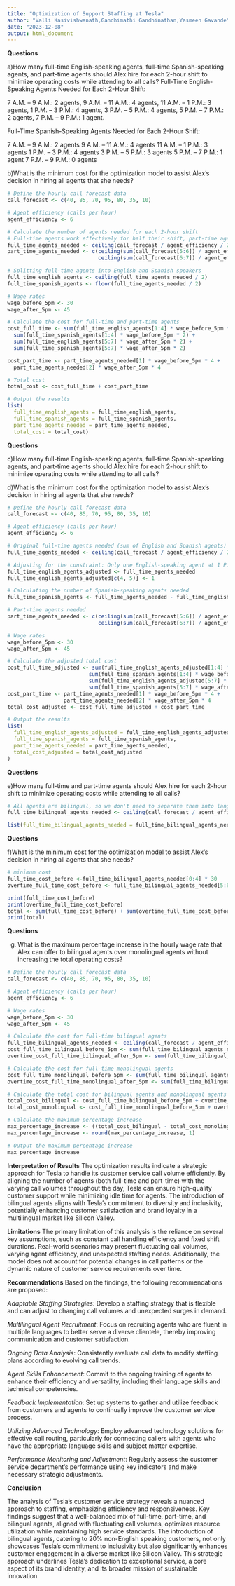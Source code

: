 ```yaml
---
title: "Optimization of Support Staffing at Tesla"
author: "Valli Kasivishwanath,Gandhimathi Gandhinathan,Yasmeen Gavande"
date: "2023-12-08"
output: html_document
---
```


**Questions**

a)How many full-time English-speaking agents, full-time Spanish-speaking agents, and
part-time agents should Alex hire for each 2-hour shift to minimize operating costs
while attending to all calls? 
Full-Time English-Speaking Agents Needed for Each 2-Hour Shift:

7 A.M. – 9 A.M.: 2 agents, 
 9 A.M. – 11 A.M.: 4 agents, 
 11 A.M. – 1 P.M.: 3 agents, 
 1 P.M. – 3 P.M.: 4 agents, 
 3 P.M. – 5 P.M.: 4 agents,
 5 P.M. – 7 P.M.: 2 agents,
 7 P.M. – 9 P.M.: 1 agent.

Full-Time Spanish-Speaking Agents Needed for Each 2-Hour Shift:

7 A.M. – 9 A.M.: 2 agents
 9 A.M. – 11 A.M.: 4 agents
 11 A.M. – 1 P.M.: 3 agents
 1 P.M. – 3 P.M.: 4 agents
 3 P.M. – 5 P.M.: 3 agents
 5 P.M. – 7 P.M.: 1 agent
 7 P.M. – 9 P.M.: 0 agents

b)What is the minimum cost for the optimization model to assist Alex’s decision in
hiring all agents that she needs? 

```r
# Define the hourly call forecast data
call_forecast <- c(40, 85, 70, 95, 80, 35, 10)

# Agent efficiency (calls per hour)
agent_efficiency <- 6

# Calculate the number of agents needed for each 2-hour shift
# Full-time agents work effectively for half their shift, part-time agents for their entire shift
full_time_agents_needed <- ceiling(call_forecast / agent_efficiency / 2)
part_time_agents_needed <- c(ceiling(sum(call_forecast[5:6]) / agent_efficiency),
                             ceiling(sum(call_forecast[6:7]) / agent_efficiency))

# Splitting full-time agents into English and Spanish speakers
full_time_english_agents <- ceiling(full_time_agents_needed / 2)
full_time_spanish_agents <- floor(full_time_agents_needed / 2)

# Wage rates
wage_before_5pm <- 30
wage_after_5pm <- 45

# Calculate the cost for full-time and part-time agents
cost_full_time <- sum(full_time_english_agents[1:4] * wage_before_5pm * 2) +
  sum(full_time_spanish_agents[1:4] * wage_before_5pm * 2) +
  sum(full_time_english_agents[5:7] * wage_after_5pm * 2) +
  sum(full_time_spanish_agents[5:7] * wage_after_5pm * 2)

cost_part_time <- part_time_agents_needed[1] * wage_before_5pm * 4 +
  part_time_agents_needed[2] * wage_after_5pm * 4

# Total cost
total_cost <- cost_full_time + cost_part_time

# Output the results
list(
  full_time_english_agents = full_time_english_agents,
  full_time_spanish_agents = full_time_spanish_agents,
  part_time_agents_needed = part_time_agents_needed,
  total_cost = total_cost)

```
**Questions**

c)How many full-time English-speaking agents, full-time Spanish-speaking agents, and
part-time agents should Alex hire for each 2-hour shift to minimize operating costs
while attending to all calls? 

d)What is the minimum cost for the optimization model to assist Alex’s decision in
hiring all agents that she needs? 

```r
# Define the hourly call forecast data
call_forecast <- c(40, 85, 70, 95, 80, 35, 10)

# Agent efficiency (calls per hour)
agent_efficiency <- 6

# Original full-time agents needed (sum of English and Spanish agents)
full_time_agents_needed <- ceiling(call_forecast / agent_efficiency / 2)

# Adjusting for the constraint: Only one English-speaking agent at 1 P.M. and 3 P.M.
full_time_english_agents_adjusted <- full_time_agents_needed
full_time_english_agents_adjusted[c(4, 5)] <- 1

# Calculating the number of Spanish-speaking agents needed
full_time_spanish_agents <- full_time_agents_needed - full_time_english_agents_adjusted

# Part-time agents needed
part_time_agents_needed <- c(ceiling(sum(call_forecast[5:6]) / agent_efficiency),
                             ceiling(sum(call_forecast[6:7]) / agent_efficiency))

# Wage rates
wage_before_5pm <- 30
wage_after_5pm <- 45

# Calculate the adjusted total cost
cost_full_time_adjusted <- sum(full_time_english_agents_adjusted[1:4] * wage_before_5pm * 2) +
                          sum(full_time_spanish_agents[1:4] * wage_before_5pm * 2) +
                          sum(full_time_english_agents_adjusted[5:7] * wage_after_5pm * 2) +
                          sum(full_time_spanish_agents[5:7] * wage_after_5pm * 2)
cost_part_time <- part_time_agents_needed[1] * wage_before_5pm * 4 +
                  part_time_agents_needed[2] * wage_after_5pm * 4
total_cost_adjusted <- cost_full_time_adjusted + cost_part_time

# Output the results
list(
  full_time_english_agents_adjusted = full_time_english_agents_adjusted,
  full_time_spanish_agents = full_time_spanish_agents,
  part_time_agents_needed = part_time_agents_needed,
  total_cost_adjusted = total_cost_adjusted
)
```
**Questions**

e)How many full-time and part-time agents should Alex hire for each 2-hour shift to
minimize operating costs while attending to all calls? 

```r
# All agents are bilingual, so we don't need to separate them into languages
full_time_bilingual_agents_needed <- ceiling(call_forecast / agent_efficiency / 2)

list(full_time_bilingual_agents_needed = full_time_bilingual_agents_needed)

```
**Questions**

f)What is the minimum cost for the optimization model to assist Alex’s decision in hiring all agents that she needs? 

```r
# minimum cost 
full_time_cost_before <-full_time_bilingual_agents_needed[0:4] * 30 
overtime_full_time_cost_before <- full_time_bilingual_agents_needed[5:6] * 45 

print(full_time_cost_before)
print(overtime_full_time_cost_before)
total <- sum(full_time_cost_before) + sum(overtime_full_time_cost_before)
print(total)
```
**Questions**

g) What is the maximum percentage increase in the hourly wage rate that Alex can offer to bilingual agents over monolingual agents without increasing the total operating costs?


```r
# Define the hourly call forecast data
call_forecast <- c(40, 85, 70, 95, 80, 35, 10)

# Agent efficiency (calls per hour)
agent_efficiency <- 6

# Wage rates
wage_before_5pm <- 30
wage_after_5pm <- 45

# Calculate the cost for full-time bilingual agents
full_time_bilingual_agents_needed <- ceiling(call_forecast / agent_efficiency / 2)
cost_full_time_bilingual_before_5pm <- sum(full_time_bilingual_agents_needed[1:4] * wage_before_5pm * 2)
overtime_cost_full_time_bilingual_after_5pm <- sum(full_time_bilingual_agents_needed[5:7] * wage_after_5pm * 2)

# Calculate the cost for full-time monolingual agents
cost_full_time_monolingual_before_5pm <- sum(full_time_bilingual_agents_needed[1:4] * wage_before_5pm * 2)
overtime_cost_full_time_monolingual_after_5pm <- sum(full_time_bilingual_agents_needed[5:7] * wage_before_5pm * 2)

# Calculate the total cost for bilingual agents and monolingual agents
total_cost_bilingual <- cost_full_time_bilingual_before_5pm + overtime_cost_full_time_bilingual_after_5pm
total_cost_monolingual <- cost_full_time_monolingual_before_5pm + overtime_cost_full_time_monolingual_after_5pm

# Calculate the maximum percentage increase
max_percentage_increase <- ((total_cost_bilingual - total_cost_monolingual) / total_cost_monolingual) * 100
max_percentage_increase <- round(max_percentage_increase, 1)

# Output the maximum percentage increase
max_percentage_increase
```


**Interpretation of Results**
The optimization results indicate a strategic approach for Tesla to handle its customer service call volume efficiently. By aligning the number of agents (both full-time and part-time) with the varying call volumes throughout the day, Tesla can ensure high-quality customer support while minimizing idle time for agents. The introduction of bilingual agents aligns with Tesla’s commitment to diversity and inclusivity, potentially enhancing customer satisfaction and brand loyalty in a multilingual market like Silicon Valley.

**Limitations**
The primary limitation of this analysis is the reliance on several key assumptions, such as constant call handling efficiency and fixed shift durations. Real-world scenarios may present fluctuating call volumes, varying agent efficiency, and unexpected staffing needs. Additionally, the model does not account for potential changes in call patterns or the dynamic nature of customer service requirements over time.

**Recommendations**
Based on the findings, the following recommendations are proposed:

*Adaptable Staffing Strategies*: Develop a staffing strategy that is flexible and can adjust to changing call volumes and unexpected surges in demand.

*Multilingual Agent Recruitment*: Focus on recruiting agents who are fluent in multiple languages to better serve a diverse clientele, thereby improving communication and customer satisfaction.

*Ongoing Data Analysis*: Consistently evaluate call data to modify staffing plans according to evolving call trends.

*Agent Skills Enhancement*: Commit to the ongoing training of agents to enhance their efficiency and versatility, including their language skills and technical competencies.

*Feedback Implementation*: Set up systems to gather and utilize feedback from customers and agents to continually improve the customer service process.

*Utilizing Advanced Technology*: Employ advanced technology solutions for effective call routing, particularly for connecting callers with agents who have the appropriate language skills and subject matter expertise.

*Performance Monitoring and Adjustment*: Regularly assess the customer service department's performance using key indicators and make necessary strategic adjustments.

**Conclusion**

The analysis of Tesla's customer service strategy reveals a nuanced approach to staffing, emphasizing efficiency and responsiveness. Key findings suggest that a well-balanced mix of full-time, part-time, and bilingual agents, aligned with fluctuating call volumes, optimizes resource utilization while maintaining high service standards. The introduction of bilingual agents, catering to 20% non-English speaking customers, not only showcases Tesla's commitment to inclusivity but also significantly enhances customer engagement in a diverse market like Silicon Valley. This strategic approach underlines Tesla's dedication to exceptional service, a core aspect of its brand identity, and its broader mission of sustainable innovation.


